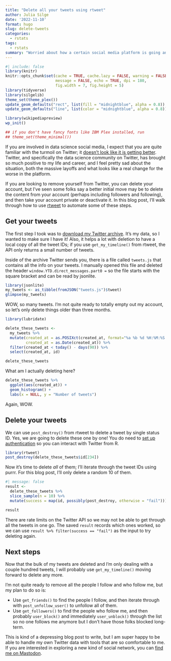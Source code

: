 ```yaml
---
title: "Delete all your tweets using rtweet"
author: Julia Silge
date: '2022-11-10'
format: hugo
slug: delete-tweets
categories:
  - rstats
tags:
  - rstats
summary: "Worried about how a certain social media platform is going and want to start removing yourself? Learn how to delete all your tweets."
---
```


```r
#| include: false
library(knitr)
knitr::opts_chunk$set(cache = TRUE, cache.lazy = FALSE, warning = FALSE, 
                      message = FALSE, echo = TRUE, dpi = 180,
                      fig.width = 7, fig.height = 5)
library(tidyverse)
library(silgelib)
theme_set(theme_plex())
update_geom_defaults("rect", list(fill = "midnightblue", alpha = 0.8))
update_geom_defaults("line", list(color = "midnightblue", alpha = 0.8))

library(wikipediapreview)
wp_init()

## if you don't have fancy fonts like IBM Plex installed, run
## theme_set(theme_minimal())
```

If you are involved in data science social media, I expect that you are quite familiar with the turmoil on Twitter; it [doesn't look like it is getting better](https://twitter.com/CaseyNewton/status/1590724257608134657). Twitter, and specifically the data science community on Twitter, has brought so much positive to my life and career, and I feel pretty sad about the situation, both the massive layoffs and what looks like a real change for the worse in the platform.

If you are looking to remove yourself from Twitter, you can delete your account, but I've seen some folks say a better initial move may be to delete the content from your account (perhaps including followers and following), and then take your account private or deactivate it. In this blog post, I'll walk through how to use [rtweet](https://docs.ropensci.org/rtweet/) to automate some of these steps.

## Get your tweets

The first step I took was to [download my Twitter archive](https://help.twitter.com/en/managing-your-account/how-to-download-your-twitter-archive). It's my data, so I wanted to make sure I have it! Also, it helps a lot with deletion to have a local copy of all the tweet IDs; if you use `get_my_timeline()` from rtweet, the API only returns a small number of tweets.

Inside of the archive Twitter sends you, there is a file called `tweets.js` that contains all the info on your tweets. I manually opened this file and deleted the header `window.YTD.direct_messages.part0 = ` so the file starts with the square bracket and can be read by jsonlite.

```r
library(jsonlite)
my_tweets <- as_tibble(fromJSON("tweets.js")$tweet)
glimpse(my_tweets)
```

WOW, so many tweets. I'm not quite ready to totally empty out my account, so let's only delete things older than three months.

```r
library(lubridate)

delete_these_tweets <-
  my_tweets %>%
  mutate(created_at = as.POSIXct(created_at, format="%a %b %d %H:%M:%S +0000 %Y"),
         created_at = as.Date(created_at)) %>%
  filter(created_at < today() - days(90)) %>%
  select(created_at, id)

delete_these_tweets
```

What am I actually deleting here?

```r
delete_these_tweets %>%
  ggplot(aes(created_at)) +
  geom_histogram() +
  labs(x = NULL, y = "Number of tweets")
```

Again, WOW.

## Delete your tweets

We can use `post_destroy()` from rtweet to delete a tweet by single status ID. Yes, we are going to delete these one by one! You do need to [set up authentication](https://docs.ropensci.org/rtweet/articles/auth.html) so you can interact with Twitter from R.

```r
library(rtweet)
post_destroy(delete_these_tweets$id[234])
```

Now it's time to delete _all_ of them; I'll iterate through the tweet IDs using purrr. For this blog post, I'll only delete a random 10 of them.

```r
#| message: false
result <-
  delete_these_tweets %>%
  slice_sample(n = 10) %>%
  mutate(success = map(id, possibly(post_destroy, otherwise = "fail")))

result
```

There are rate limits on the Twitter API so we may not be able to get through all the tweets in one go. The saved `result` records which ones worked, so we can use `result %>% filter(success == "fail")` as the input to try deleting again.

## Next steps

Now that the bulk of my tweets are deleted and I'm only dealing with a couple hundred tweets, I will probably use `get_my_timeline()` moving forward to delete any more.

I'm not quite ready to remove all the people I follow and who follow me, but my plan to do so is:

- Use `get_friends()` to find the people I follow, and then iterate through with `post_unfollow_user()` to unfollow all of them.
- Use `get_followers()` to find the people who follow me, and then probably `user_block()` and immediately `user_unblock()` through the list so no one follows me anymore but I don't have those folks blocked long-term.

This is kind of a depressing blog post to write, but I am super happy to be able to handle my own Twitter data with tools that are so comfortable to me. If you are interested in exploring a new kind of social network, you can [find me on Mastodon](https://mastodon.social/@juliasilge).


